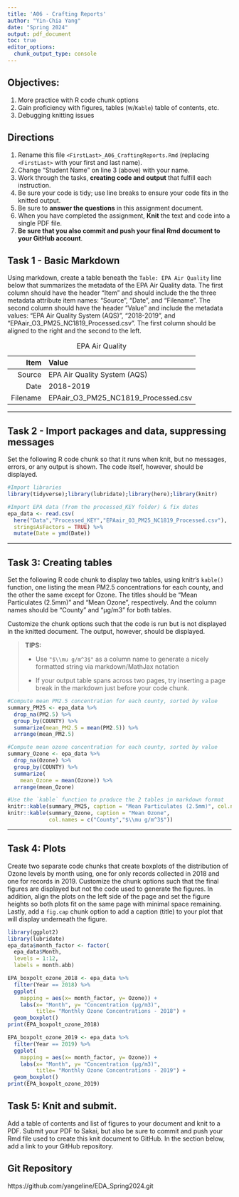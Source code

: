 ```yaml
---
title: 'A06 - Crafting Reports'
author: "Yin-Chia Yang" 
date: "Spring 2024"
output: pdf_document
toc: true
editor_options: 
  chunk_output_type: console
---
```

\listoffigures

## Objectives:

1.  More practice with R code chunk options
1.  Gain proficiency with figures, tables (w/`Kable`) table of contents, etc.
1.  Debugging knitting issues

## Directions

1.  Rename this file `<FirstLast>_A06_CraftingReports.Rmd` (replacing `<FirstLast>` with your first and last name).
1.  Change "Student Name" on line 3 (above) with your name.
1.  Work through the tasks, **creating code and output** that fulfill each instruction.
1.  Be sure your code is tidy; use line breaks to ensure your code fits in the knitted output.
1.  Be sure to **answer the questions** in this assignment document.
1.  When you have completed the assignment, **Knit** the text and code into a single PDF file.
1.  **Be sure that you also commit and push your final Rmd document to your GitHub account**.

## Task 1 - Basic Markdown

Using markdown, create a table beneath the `Table: EPA Air Quality` line below that summarizes the metadata of the EPA Air Quality data. The first column should have the header "Item" and should include the the three metadata attribute item names: "Source", "Date", and "Filename". The second column should have the header "Value" and include the metadata values: "EPA Air Quality System (AQS)", "2018-2019", and "EPAair_O3_PM25_NC1819_Processed.csv". The first column should be aligned to the right and the second to the left.

Table: EPA Air Quality

Item        | Value 
-----------:|:-----------------------------------
Source      | EPA Air Quality System (AQS) 
Date        | 2018-2019
Filename    | EPAair_O3_PM25_NC1819_Processed.csv

---

## Task 2 - Import packages and data, suppressing messages

Set the following R code chunk so that it runs when knit, but no messages, errors, or any output is shown. The code itself, however, should be displayed.

```r
#Import libraries
library(tidyverse);library(lubridate);library(here);library(knitr)

#Import EPA data (from the processed_KEY folder) & fix dates
epa_data <- read.csv(
  here("Data","Processed_KEY","EPAair_O3_PM25_NC1819_Processed.csv"),
  stringsAsFactors = TRUE) %>% 
  mutate(Date = ymd(Date))
```

---

## Task 3: Creating tables

Set the following R code chunk to display two tables, using knitr's `kable()` function, one listing the mean PM2.5 concentrations for each county, and the other the same except for Ozone. The titles should be "Mean Particulates (2.5mm)" and "Mean Ozone", respectively. And the column names should be "County" and "µg/m3" for both tables.

Customize the chunk options such that the code is run but is not displayed in the knitted document. The output, however, should be displayed.

> **TIPS:**
>
> -   Use `"$\\mu g/m^3$"` as a column name to generate a nicely formatted string via markdown/MathJax notation
>
> -   If your output table spans across two pages, try inserting a page break in the markdown just before your code chunk.


```r
#Compute mean PM2.5 concentration for each county, sorted by value
summary_PM25 <- epa_data %>% 
  drop_na(PM2.5) %>% 
  group_by(COUNTY) %>% 
  summarize(mean_PM2.5 = mean(PM2.5)) %>% 
  arrange(mean_PM2.5)

#Compute mean ozone concentration for each county, sorted by value
summary_Ozone <- epa_data %>% 
  drop_na(Ozone) %>% 
  group_by(COUNTY) %>% 
  summarize(
    mean_Ozone = mean(Ozone)) %>% 
  arrange(mean_Ozone)
```

```r
#Use the `kable` function to produce the 2 tables in markdown format
knitr::kable(summary_PM25, caption = "Mean Particulates (2.5mm)", col.names = c("County","$\\mu g/m^3$"))
knitr::kable(summary_Ozone, caption = "Mean Ozone",
             col.names = c("County","$\\mu g/m^3$"))
```

---

## Task 4: Plots

Create two separate code chunks that create boxplots of the distribution of Ozone levels by month using, one for only records collected in 2018 and one for records in 2019. Customize the chunk options such that the final figures are displayed but not the code used to generate the figures. In addition, align the plots on the left side of the page and set the figure heights so both plots fit on the same page with minimal space remaining. Lastly, add a `fig.cap` chunk option to add a caption (title) to your plot that will display underneath the figure.
```r
library(ggplot2)
library(lubridate)
epa_data$month_factor <- factor(
  epa_data$Month,
  levels = 1:12,
  labels = month.abb)
```

```r
EPA_boxpolt_ozone_2018 <- epa_data %>% 
  filter(Year == 2018) %>% 
  ggplot(
    mapping = aes(x= month_factor, y= Ozone)) +
    labs(x= "Month", y= "Concentration (µg/m3)", 
         title= "Monthly Ozone Concentrations - 2018") +
  geom_boxplot()
print(EPA_boxpolt_ozone_2018)
```

```r
EPA_boxpolt_ozone_2019 <- epa_data %>% 
  filter(Year == 2019) %>% 
  ggplot(
    mapping = aes(x= month_factor, y= Ozone)) +
    labs(x= "Month", y= "Concentration (µg/m3)", 
         title= "Monthly Ozone Concentrations - 2019") +
  geom_boxplot()
print(EPA_boxpolt_ozone_2019)
```

\newpage

## Task 5: Knit and submit.
Add a table of contents and list of figures to your document and knit to a PDF. Submit your PDF to Sakai, but also be sure to commit and push your Rmd file used to create this knit document to GitHub. In the section below, add a link to your GitHub repository. 



## Git Repository
https://github.com/yangeline/EDA_Spring2024.git
